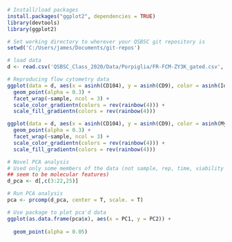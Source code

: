 ```r
# Install/load packages
install.packages("ggplot2", dependencies = TRUE)
library(devtools)
library(ggplot2)

# Set working directory to wherever your QSBSC git repository is
setwd('C:/Users/james/Documents/git-repos')

# load data
d <- read.csv('QSBSC_Class_2020/Data/Porpiglia/FR-FCM-ZY3K_gated.csv', as.is=TRUE)

# Reproducing flow cytometry data
ggplot(data = d, aes(x = asinh(CD104), y = asinh(CD9), color = asinh(IdU), fill = asinh(IdU))) +
  geom_point(alpha = 0.3) +
  facet_wrap(~sample, ncol = 3) + 
  scale_color_gradientn(colors = rev(rainbow(4))) +
  scale_fill_gradientn(colors = rev(rainbow(4)))

ggplot(data = d, aes(x = asinh(CD104), y = asinh(CD9), color = asinh(MyoD), fill = asinh(MyoD))) +
  geom_point(alpha = 0.3) +
  facet_wrap(~sample, ncol = 3) + 
  scale_color_gradientn(colors = rev(rainbow(4))) +
  scale_fill_gradientn(colors = rev(rainbow(4)))

# Novel PCA analysis
# Used only some members of the data (not sample, rep, time, viability - rest 
## seem to be molecular features)
d_pca <- d[,c(3:22,25)]

# Run PCA analysis
pca <- prcomp(d_pca, center = T, scale. = T)

# Use package to plot pca'd data
ggplot(as.data.frame(pca$x), aes(x = PC1, y = PC2)) +
  
  geom_point(alpha = 0.05)


```

